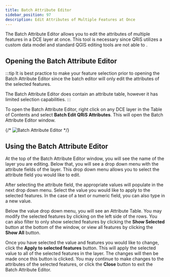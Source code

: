 ```yaml
---
title: Batch Attribute Editor
sidebar_position: 97
description: Edit Attributes of Multiple Features at Once
---
```


The Batch Attribute Editor allows you to edit the attributes of multiple features in a DCE layer at once. This tool is necessary since QRiS utilizes a custom data model and standard QGIS editing tools are not able to . 

## Opening the Batch Attribute Editor

:::tip
It is best practice to make your feature selection prior to opening the Batch Attribute Editor since the batch editor will only edit the attributes of the selected features. 

The Batch Attribute Editor does contain an attribute table, however it has limited selection capabilities.
::: 

To open the Batch Attribute Editor, right click on any DCE layer in the Table of Contents and select **Batch Edit QRiS Attributes**. This will open the Batch Attribute Editor window.

{/* ![Batch Attribute Editor](/images/software-help/batch-attribute-editor.png) */}

## Using the Batch Attribute Editor

At the top of the Batch Attribute Editor window, you will see the name of the layer you are editing. Below that, you will see a drop down menu with the attribute fields of the layer. This drop down menu allows you to select the attribute field you would like to edit.

After selecting the attribute field, the appropriate values will populate in the next drop down menu. Select the value you would like to apply to the selected features. In the case of a text or numeric field, you can also type in a new value.

Below the value drop down menu, you will see an Attribute Table. You may modify the selected features by clicking on the left side of the rows. You can also filter to only show selected features by clicking the **Show Selected** button at the bottom of the window, or view all features by clicking the **Show All** button.

Once you have selected the value and features you would like to change, click the **Apply to selected features** button. This will apply the selected value to all of the selected features in the layer. The changes will then be made once this button is clicked. You may continue to make changes to the attributes of the selected features, or click the **Close** button to exit the Batch Attribute Editor.

